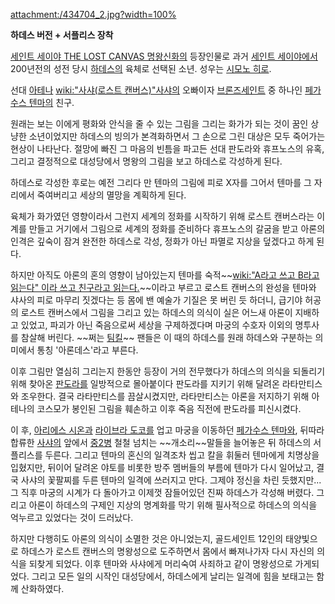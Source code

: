 attachment:/434704_2.jpg?width=100%

'''하데스 버전 + 서플리스 장착'''

[[세인트 세이야 THE LOST CANVAS 명왕신화]]의 등장인물로 과거 [[세인트 세이야]]에서 200년전의 성전 당시 [[하데스]]의 육체로 선택된 소년. 성우는 [[시모노 히로]].

선대 [[아테나]] [[wiki:"사샤(로스트 캔버스)"사샤]]의 오빠이자 [[브론즈세인트]] 중 하나인 [[페가수스 텐마]]의 친구.

원래는 보는 이에게 평화와 안식을 줄 수 있는 그림을 그리는 화가가 되는 것이 꿈인 상냥한 소년이었지만 하데스의 빙의가 본격화하면서 그 손으로 그린 대상은 모두 죽어가는 현상이 나타난다. 절망에 빠진 그 마음의 빈틈을 파고든 선대 판도라와 휴프노스의 유혹, 그리고 결정적으로 대성당에서 명왕의 그림을 보고 하데스로 각성하게 된다.

하데스로 각성한 후로는 예전 그리다 만 텐마의 그림에 피로 X자를 그어서 텐마를 그 자리에서 죽여버리고 세상의 멸망을 계획하게 된다.

육체가 화가였던 영향이라서 그런지 세계의 정화를 시작하기 위해 로스트 캔버스라는 이계를 만들고 거기에서 그림으로 세계의 정화를 준비하다 휴프노스의 갈굼을 받고 아론의 인격은 깊숙이 잠겨 완전한 하데스로 각성, 정화가 아닌 파멸로 지상을 덮겠다고 하게 된다.

하지만 아직도 아론의 혼의 영향이 남아있는지 텐마를 숙적~~[[wiki:"A라고 쓰고 B라고 읽는다" 이라 쓰고 친구라고 읽는다.]]~~이라고 부르고 로스트 캔버스의 완성을 텐마와 샤사의 피로 마무리 짓겠다는 등 몸에 밴 예술가 기질은 못 버린 듯 하더니, 급기야 허공의 로스트 캔버스에서 그림을 그리고 있는 하데스의 의식이 실은 어느새 아론이 지배하고 있었고, 파괴가 아닌 죽음으로써 세상을 구제하겠다며 마궁의 수호자 이외의 명투사를 참살해 버린다. ~~쩌는 [[팀킬]]~~ 팬들은 이 때의 하데스를 원래 하데스와 구분하는 의미에서 통칭 '아론데스'라고 부른다.

이후 그림만 열심히 그리는지 한동안 등장이 거의 전무했다가 하데스의 의식을 되돌리기 위해 찾아온 [[판도라]]를 일방적으로 몰아붙이다 판도라를 지키기 위해 달려온 라타만티스와 조우한다. 결국 라타만티스를 끔살시켰지만, 라타만티스는 아론을 저지하기 위해 아테나의 코스모가 봉인된 그림을 훼손하고 이후 죽음 직전에 판도라를 피신시켰다.

이 후, [[아리에스 시온]]과 [[라이브라 도코]]를 업고 마궁을 이동하던 [[페가수스 텐마]]와, 뒤따라 합류한 [[사샤]]의 앞에서 [[중2병]] 철철 넘치는 ~~개소리~~말들을 늘어놓은 뒤 하데스의 서플리스를 두른다. 그리고 텐마의 혼신의 일격조차 씹고 칼을 휘둘러 텐마에게 치명상을 입혔지만, 뒤이어 달려온 야토를 비롯한 방주 멤버들의 부름에 텐마가 다시 일어났고, 결국 사샤의 꽃팔찌를 두른 텐마의 일격에 쓰러지고 만다. 그제야 정신을 차린 듯했지만...그 직후 마궁의 시계가 다 돌아가고 이제껏 잠들어있던 진짜 하데스가 각성해 버렸다. 그리고 아론이 하데스의 구제인 지상의 명계화를 막기 위해 필사적으로 하데스의 의식을 억누르고 있었다는 것이 드러났다.

하지만 다행히도 아론의 의식이 소멸한 것은 아니었는지, 골드세인트 12인의 태양빛으로 하데스가 로스트 캔버스의 명왕성으로 도주하면서 몸에서 빠져나가자 다시 자신의 의식을 되찾게 되었다. 이후 텐마와 사샤에게 머리숙여 사죄하고 같이 명왕성으로 가게되었다. 그리고 모든 일의 시작인 대성당에서, 하데스에게 날리는 일격에 힘을 보태고는 함께 산화하였다.
